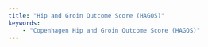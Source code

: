 ```yaml
---
title: "Hip and Groin Outcome Score (HAGOS)"
keywords:
    - "Copenhagen Hip and Groin Outcome Score (HAGOS)"
---
```


<!-- The authors found the assigned categories correlated with the sports sub-score of the Copenhagen Hip and Groin Outcome Score (HAGOS), a validated patient-reported outcome measurement tool for the athletic population. Numerical pain rating scale scores of 6 to 10 during the Copenhagen 5-second squeeze test were related to substantially impaired sports-related hip and groin function.55 @aptaCurrentConceptsOrthopaedic2024 -->

